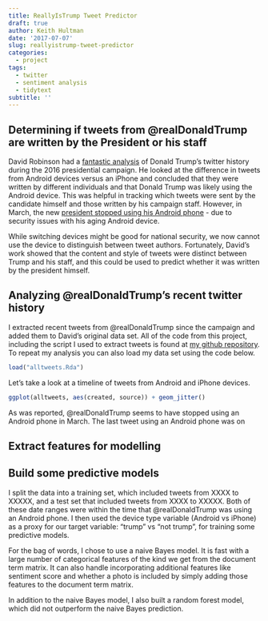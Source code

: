 ```yaml
---
title: ReallyIsTrump Tweet Predictor
draft: true
author: Keith Hultman
date: '2017-07-07'
slug: reallyistrump-tweet-predictor
categories:
  - project
tags:
  - twitter
  - sentiment analysis
  - tidytext
subtitle: ''
---
```


## Determining if tweets from @realDonaldTrump are written by the President or his staff

David Robinson had a [fantastic analysis](http://varianceexplained.org/r/trump-tweets/) of Donald Trump's twitter history during the 2016 presidential campaign. He looked at the difference in tweets from Android devices versus an iPhone and concluded that they were written by different individuals and that Donald Trump was likely using the Android device. This was helpful in tracking which tweets were sent by the candidate himself and those written by his campaign staff. However, in March, the new [president stopped using his Android phone](http://fifthdomain.com/2017/03/29/president-trump-doesnt-use-an-andriod-anymore/) - due to security issues with his aging Android device. 

While switching devices might be good for national security, we now cannot use the device to distinguish between tweet authors. Fortunately, David's work showed that the content and style of tweets were distinct between Trump and his staff, and this could be used to predict whether it was written by the president himself. 

## Analyzing @realDonaldTrump's recent twitter history

I extracted recent tweets from @realDonaldTrump since the campaign and added them to David's original data set. All of the code from this project, including the script I used to extract tweets is found at [my github repository](https://github.com/kahultman/trump-tweets). To repeat my analysis you can also load my data set using the code below.

```r
load("alltweets.Rda")
```

Let's take a look at a timeline of tweets from Android and iPhone devices.


```r
ggplot(alltweets, aes(created, source)) + geom_jitter()
```

As was reported, @realDonaldTrump seems to have stopped using an Android phone in March. The last tweet using an Android phone was on 


## Extract features for modelling

## Build some predictive models

I split the data into a training set, which included tweets from XXXX to XXXXX, and a test set that included tweets from XXXX to XXXXX. Both of these date ranges were within the time that @realDonaldTrump was using an Android phone. I then used the device type variable (Android vs iPhone) as a proxy for our target variable: "trump" vs "not trump", for training some predictive models.

For the bag of words, I chose to use a naive Bayes model. It is fast with a large number of categorical features of the kind we get from the document term matrix. It can also handle incorporating additional features like sentiment score and whether a photo is included by simply adding those features to the document term matrix. 

In addition to the naive Bayes model, I also built a random forest model, which did not outperform the naive Bayes prediction. 




